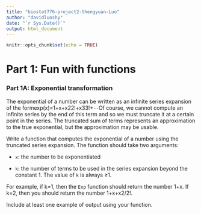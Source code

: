 ```yaml
---
title: "biostat776-project2-Shengyuan-Luo"
author: "davidluoshy"
date: "`r Sys.Date()`"
output: html_document
---
```


```r
knitr::opts_chunk$set(echo = TRUE)
```

# **Part 1: Fun with functions**

### **Part 1A: Exponential transformation**

The exponential of a number can be written as an infinite series expansion of the formexp⁡(x)=1+x+x22!+x33!+⋯Of course, we cannot compute an infinite series by the end of this term and so we must truncate it at a certain point in the series. The truncated sum of terms represents an approximation to the true exponential, but the approximation may be usable.

Write a function that computes the exponential of a number using the truncated series expansion. The function should take two arguments:

-   `x`: the number to be exponentiated

-   `k`: the number of terms to be used in the series expansion beyond the constant 1. The value of `k` is always ≥1.

For example, if k=1, then the `Exp` function should return the number 1+x. If k=2, then you should return the number 1+x+x2/2!.

Include at least one example of output using your function.
